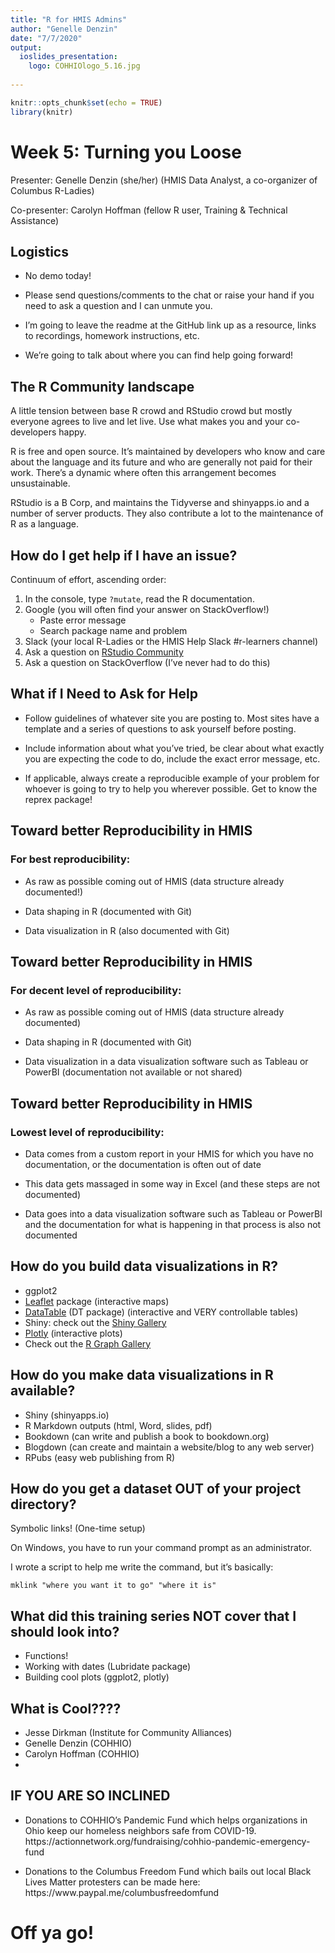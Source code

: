 ```yaml
---
title: "R for HMIS Admins"
author: "Genelle Denzin"
date: "7/7/2020"
output: 
  ioslides_presentation:
    logo: COHHIOlogo_5.16.jpg
    
---
```


```r
knitr::opts_chunk$set(echo = TRUE)
library(knitr)
```

# Week 5: Turning you Loose

Presenter: Genelle Denzin (she/her)
(HMIS Data Analyst, a co-organizer of Columbus R-Ladies)

Co-presenter: Carolyn Hoffman (fellow R user, Training & Technical Assistance)

## Logistics

- No demo today!

- Please send questions/comments to the chat or raise your hand if you need to ask a question and I can unmute you. 

- I'm going to leave the readme at the GitHub link up as a resource, links to recordings, homework instructions, etc. 

- We're going to talk about where you can find help going forward!

## The R Community landscape

A little tension between base R crowd and RStudio crowd but mostly everyone agrees to live and let live. Use what makes you and your co-developers happy.

R is free and open source. It's maintained by developers who know and care about the language and its future and who are generally not paid for their work. There's a dynamic where often this arrangement becomes unsustainable. 

RStudio is a B Corp, and maintains the Tidyverse and shinyapps.io and a number of server products. They also contribute a lot to the maintenance of R as a language.

## How do I get help if I have an issue?

Continuum of effort, ascending order:

1. In the console, type `?mutate`, read the R documentation.
2. Google (you will often find your answer on StackOverflow!)
    * Paste error message
    * Search package name and problem
3. Slack (your local R-Ladies or the HMIS Help Slack #r-learners channel)
4. Ask a question on [RStudio Community](https://community.rstudio.com/)
5. Ask a question on StackOverflow (I've never had to do this)

## What if I Need to Ask for Help

* Follow guidelines of whatever site you are posting to. Most sites have a template and a series of questions to ask yourself before posting. 

* Include information about what you've tried, be clear about what exactly you are expecting the code to do, include the exact error message, etc.

* If applicable, always create a reproducible example of your problem for whoever is going to try to help you wherever possible. Get to know the reprex package!

## Toward better Reproducibility in HMIS

### For best reproducibility:

* As raw as possible coming out of HMIS (data structure already documented!)

* Data shaping in R (documented with Git)

* Data visualization in R (also documented with Git)

## Toward better Reproducibility in HMIS

### For decent level of reproducibility:

* As raw as possible coming out of HMIS (data structure already documented)

* Data shaping in R (documented with Git)

* Data visualization in a data visualization software such as Tableau or PowerBI (documentation not available or not shared)

## Toward better Reproducibility in HMIS

### Lowest level of reproducibility:

* Data comes from a custom report in your HMIS for which you have no documentation, or the documentation is often out of date

* This data gets massaged in some way in Excel (and these steps are not documented)

* Data goes into a data visualization software such as Tableau or PowerBI and the documentation for what is happening in that process is also not documented

## How do you build data visualizations in R?

* ggplot2
* [Leaflet](https://rstudio.github.io/leaflet/) package (interactive maps)
* [DataTable](https://rstudio.github.io/leaflet/) (DT package) (interactive and VERY controllable tables)
* Shiny: check out the [Shiny Gallery](https://shiny.rstudio.com/gallery/)
* [Plotly](https://plotly.com/r/) (interactive plots)
* Check out the [R Graph Gallery](https://www.r-graph-gallery.com/)

## How do you make data visualizations in R available?

* Shiny (shinyapps.io)
* R Markdown outputs (html, Word, slides, pdf)
* Bookdown (can write and publish a book to bookdown.org)
* Blogdown (can create and maintain a website/blog to any web server)
* RPubs (easy web publishing from R)

## How do you get a dataset OUT of your project directory?

Symbolic links! (One-time setup)

On Windows, you have to run your command prompt as an administrator.

I wrote a script to help me write the command, but it's basically:

`mklink "where you want it to go" "where it is"`

## What did this training series NOT cover that I should look into?

* Functions!
* Working with dates (Lubridate package)
* Building cool plots (ggplot2, plotly)

## What is Cool????

- Jesse Dirkman (Institute for Community Alliances)
- Genelle Denzin (COHHIO)
- Carolyn Hoffman (COHHIO)
- 

## IF YOU ARE SO INCLINED

- Donations to COHHIO's Pandemic Fund which helps organizations in Ohio keep our homeless neighbors safe from COVID-19. https://actionnetwork.org/fundraising/cohhio-pandemic-emergency-fund

- Donations to the Columbus Freedom Fund which bails out local Black Lives Matter protesters can be made here: https://www.paypal.me/columbusfreedomfund

# Off ya go!

